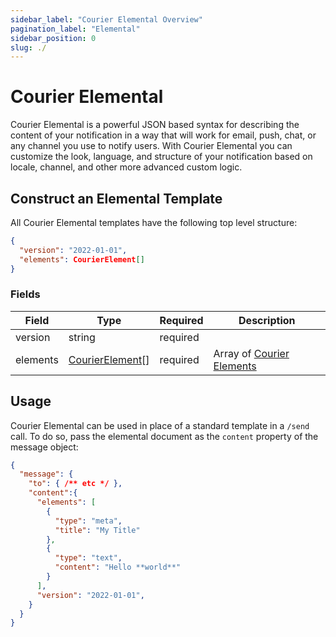 ```yaml
---
sidebar_label: "Courier Elemental Overview"
pagination_label: "Elemental"
sidebar_position: 0
slug: ./
---
```

# Courier Elemental

Courier Elemental is a powerful JSON based syntax for describing the content of your notification in a way that will work for email, push, chat, or any channel you use to notify users. 
With Courier Elemental you can customize the look, language, and structure of your notification based on locale, channel, and other more advanced custom logic.

## Construct an Elemental Template

All Courier Elemental templates have the following top level structure:

```json
{
  "version": "2022-01-01",
  "elements": CourierElement[]
}
```

### Fields

| Field    | Type                         | Required | Description                           |
| -------- | ---------------------------- | -------- | ------------------------------------- |
| version  | string                       | required |                                       |
| elements | [CourierElement](./elements)[] | required | Array of [Courier Elements](./elements) |

## Usage

Courier Elemental can be used in place of a standard template in a `/send` call. To do so,
pass the elemental document as the `content` property of the message object:

```json
{
  "message": {
    "to": { /** etc */ },
    "content":{
      "elements": [
        {
          "type": "meta",
          "title": "My Title"
        },
        {
          "type": "text",
          "content": "Hello **world**"
        }
      ],
      "version": "2022-01-01",
    }
  }
}
```
